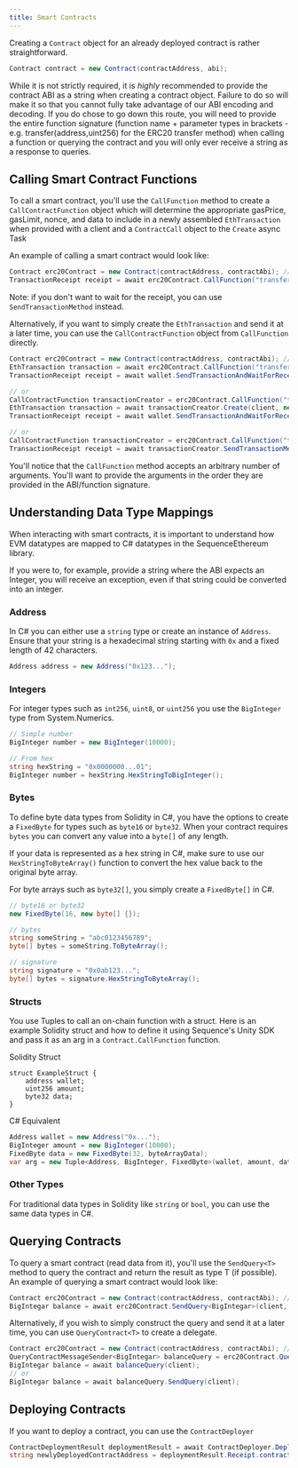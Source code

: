 ```yaml
---
title: Smart Contracts
---
```


Creating a `Contract` object for an already deployed contract is rather straightforward.

```csharp
Contract contract = new Contract(contractAddress, abi);
```
While it is not strictly required, it is <i>highly</i> recommended to provide the contract ABI as a string when creating a contract object. Failure to do so will make it so that you cannot fully take advantage of our ABI encoding and decoding.
If you do chose to go down this route, you will need to provide the entire function signature (function name + parameter types in brackets - e.g. transfer(address,uint256) for the ERC20 transfer method) when calling a function or querying the contract and you will only ever receive a string as a response to queries.

## Calling Smart Contract Functions

To call a smart contract, you'll use the `CallFunction` method to create a `CallContractFunction` object which will determine the appropriate gasPrice, gasLimit, nonce, and data to include in a newly assembled `EthTransaction` when provided with a client and a `ContractCall` object to the `Create` async Task

An example of calling a smart contract would look like:
```csharp
Contract erc20Contract = new Contract(contractAddress, contractAbi); // We'll use the well-known ERC20 contract as our example case
TransactionReceipt receipt = await erc20Contract.CallFunction("transfer", toAddress, amountAsBigInteger).SendTransactionMethodAndWaitForReceipt(wallet, client);
```
Note: if you don't want to wait for the receipt, you can use `SendTransactionMethod` instead.

Alternatively, if you want to simply create the `EthTransaction` and send it at a later time, you can use the `CallContractFunction` object from `CallFunction` directly.
```csharp
Contract erc20Contract = new Contract(contractAddress, contractAbi); // We'll use the well-known ERC20 contract as our example case
EthTransaction transaction = await erc20Contract.CallFunction("transfer", toAddress, amountAsBigInteger).Create(client, new ContractCall(wallet.GetAddress()));
TransactionReceipt receipt = await wallet.SendTransactionAndWaitForReceipt(client, transaction);

// or 
CallContractFunction transactionCreator = erc20Contract.CallFunction("transfer", toAddress, amountAsBigInteger);
EthTransaction transaction = await transactionCreator.Create(client, new ContractCall(wallet.GetAddress()));
TransactionReceipt receipt = await wallet.SendTransactionAndWaitForReceipt(client, transaction);

// or 
CallContractFunction transactionCreator = erc20Contract.CallFunction("transfer", toAddress, amountAsBigInteger);
TransactionReceipt receipt = await transactionCreator.SendTransactionMethodAndWaitForReceipt(wallet, client);
```

You'll notice that the `CallFunction` method accepts an arbitrary number of arguments. You'll want to provide the arguments in the order they are provided in the ABI/function signature.

## Understanding Data Type Mappings

When interacting with smart contracts, it is important to understand how EVM datatypes are mapped to C# datatypes in the SequenceEthereum library.

If you were to, for example, provide a string where the ABI expects an Integer, you will receive an exception, even if that string could be converted into an integer.

### Address

In C# you can either use a `string` type or create an instance of `Address`. Ensure that your string is a hexadecimal
string starting with `0x` and a fixed length of 42 characters.

```csharp
Address address = new Address("0x123...");
```

### Integers

For integer types such as `int256`, `uint8`, or `uint256` you use the `BigInteger` type from System.Numerics.

```csharp
// Simple number
BigInteger number = new BigInteger(10000);

// From hex
string hexString = "0x0000000...01";
BigInteger number = hexString.HexStringToBigInteger();
```

### Bytes

To define byte data types from Solidity in C#, you have the options to create a `FixedByte` for types such as `byte16` or `byte32`.
When your contract requires `bytes` you can convert any value into a `byte[]` of any length.

If your data is represented as a hex string in C#, make sure to use our `HexStringToByteArray()` function to convert
the hex value back to the original byte array.

For byte arrays such as `byte32[]`, you simply create a `FixedByte[]` in C#.

```csharp
// byte16 or byte32
new FixedByte(16, new byte[] {});

// bytes
string someString = "abc0123456789";
byte[] bytes = someString.ToByteArray();

// signature
string signature = "0x0ab123...";
byte[] bytes = signature.HexStringToByteArray();
```

### Structs

You use Tuples to call an on-chain function with a struct. Here is an example Solidity struct and how to define it
using Sequence's Unity SDK and pass it as an arg in a `Contract.CallFunction` function.

Solidity Struct
```solidity
struct ExampleStruct {
    address wallet;
    uint256 amount;
    byte32 data;
}
```

C# Equivalent
```csharp
Address wallet = new Address("0x...");
BigInteger amount = new BigInteger(10000);
FixedByte data = new FixedByte(32, byteArrayData);
var arg = new Tuple<Address, BigInteger, FixedByte>(wallet, amount, data);
```

### Other Types

For traditional data types in Solidity like `string` or `bool`, you can use the same data types in C#.

## Querying Contracts

To query a smart contract (read data from it), you'll use the `SendQuery<T>` method to query the contract and return the result as type T (if possible).
An example of querying a smart contract would look like:
```csharp
Contract erc20Contract = new Contract(contractAddress, contractAbi); // We'll use the well-known ERC20 contract as our example case
BigIntegar balance = await erc20Contract.SendQuery<BigIntegar>(client, "balanceOf", address);
```

Alternatively, if you wish to simply construct the query and send it at a later time, you can use `QueryContract<T>` to create a delegate.
```csharp
Contract erc20Contract = new Contract(contractAddress, contractAbi); // We'll use the well-known ERC20 contract as our example case
QueryContractMessageSender<BigIntegar> balanceQuery = erc20Contract.QueryContract<BigIntegar>("balanceOf", address);
BigIntegar balance = await balanceQuery(client);
// or
BigIntegar balance = await balanceQuery.SendQuery(client);
```

## Deploying Contracts

If you want to deploy a contract, you can use the `ContractDeployer`

```csharp
ContractDeploymentResult deploymentResult = await ContractDeployer.Deploy(client, wallet, contractBytecodeAsString);
string newlyDeployedContractAddress = deploymentResult.Receipt.contractAddress;
```

